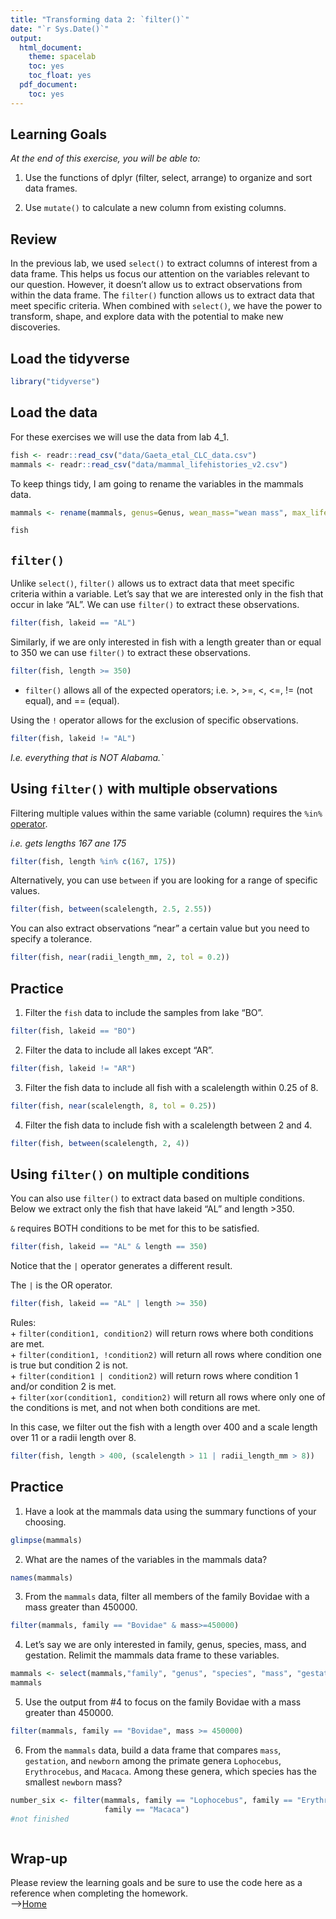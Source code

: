 ```yaml
---
title: "Transforming data 2: `filter()`"
date: "`r Sys.Date()`"
output:
  html_document:
    theme: spacelab
    toc: yes
    toc_float: yes
  pdf_document:
    toc: yes
---
```


## Learning Goals  
*At the end of this exercise, you will be able to:*   

1. Use the functions of dplyr (filter, select, arrange) to organize and sort data frames.  

2. Use `mutate()` to calculate a new column from existing columns.  

## Review  

In the previous lab, we used `select()` to extract columns of interest from a data frame. This helps us focus our attention on the variables relevant to our question. However, it doesn't allow us to extract observations from within the data frame. The `filter()` function allows us to extract data that meet specific criteria. When combined with `select()`, we have the power to transform, shape, and explore data with the potential to make new discoveries.  

## Load the tidyverse
```r
library("tidyverse")
```

## Load the data
For these exercises we will use the data from lab 4_1.  
```r
fish <- readr::read_csv("data/Gaeta_etal_CLC_data.csv")
mammals <- readr::read_csv("data/mammal_lifehistories_v2.csv")
```

To keep things tidy, I am going to rename the variables in the mammals data.  
```r
mammals <- rename(mammals, genus=Genus, wean_mass="wean mass", max_life="max. life", litter_size="litter size", litters_per_year="litters/year")
```

```r
fish
```

## `filter()`
Unlike `select()`, `filter()` allows us to extract data that meet specific criteria within a variable. Let's say that we are interested only in the fish that occur in lake "AL". We can use `filter()` to extract these observations.  

```r
filter(fish, lakeid == "AL")
```
Similarly, if we are only interested in fish with a length greater than or equal to 350 we can use `filter()` to extract these observations.  
```r
filter(fish, length >= 350)
```

+ `filter()` allows all of the expected operators; i.e. >, >=, <, <=, != (not equal), and == (equal).  

Using the `!` operator allows for the exclusion of specific observations.
```r
filter(fish, lakeid != "AL")
```
_I.e. everything that is NOT Alabama.`_

## Using `filter()` with multiple observations  
Filtering multiple values within the same variable (column) requires the `%in%` [operator](https://www.tutorialspoint.com/r/r_operators.htm). 

_i.e. gets lengths 167 ane 175_
```r
filter(fish, length %in% c(167, 175))
```

Alternatively, you can use `between` if you are looking for a range of specific values.  
```r
filter(fish, between(scalelength, 2.5, 2.55))
```

You can also extract observations "near" a certain value but you need to specify a tolerance.  
```r
filter(fish, near(radii_length_mm, 2, tol = 0.2))
```

## Practice
1. Filter the `fish` data to include the samples from lake "BO".
```r
filter(fish, lakeid == "BO")
```

2. Filter the data to include all lakes except "AR".
```r
filter(fish, lakeid != "AR")
```

3. Filter the fish data to include all fish with a scalelength within 0.25 of 8.

```r
filter(fish, near(scalelength, 8, tol = 0.25)) 

```

4. Filter the fish data to include fish with a scalelength between 2 and 4.
```r
filter(fish, between(scalelength, 2, 4))
```
## Using `filter()` on multiple conditions

You can also use `filter()` to extract data based on multiple conditions. Below we extract only the fish that have lakeid "AL" and length >350.

`&` requires BOTH conditions to be met for this to be satisfied.
```r
filter(fish, lakeid == "AL" & length == 350)
```
Notice that the `|` operator generates a different result.

The `|` is the OR operator. 

```r
filter(fish, lakeid == "AL" | length >= 350)
```

Rules:  
+ `filter(condition1, condition2)` will return rows where both conditions are met.  
+ `filter(condition1, !condition2)` will return all rows where condition one is true but condition 2 is not.  
+ `filter(condition1 | condition2)` will return rows where condition 1 and/or condition 2 is met.  
+ `filter(xor(condition1, condition2)` will return all rows where only one of the conditions is met, and not when both conditions are met.  

In this case, we filter out the fish with a length over 400 and a scale length over 11 or a radii length over 8.

```r
filter(fish, length > 400, (scalelength > 11 | radii_length_mm > 8))
```

## Practice  

1. Have a look at the mammals data using the summary functions of your choosing.    
```r
glimpse(mammals)
```

2. What are the names of the variables in the mammals data?  
```r
names(mammals)
```

3.  From the `mammals` data, filter all members of the family Bovidae with a mass greater than 450000.


```r
filter(mammals, family == "Bovidae" & mass>=450000)
```

4. Let's say we are only interested in family, genus, species, mass, and gestation. Relimit the mammals data frame to these variables.  
```r
mammals <- select(mammals,"family", "genus", "species", "mass", "gestation")
mammals
```

5. Use the output from #4 to focus on the family Bovidae with a mass greater than 450000.
```r
filter(mammals, family == "Bovidae", mass >= 450000)
```

6. From the `mammals` data, build a data frame that compares `mass`, `gestation`, and `newborn` among the primate genera `Lophocebus`, `Erythrocebus`, and `Macaca`. Among these genera, which species has the smallest `newborn` mass?
```r
number_six <- filter(mammals, family == "Lophocebus", family == "Erythrocebus",
                     family == "Macaca")
#not finished

```

```r

```

## Wrap-up  

Please review the learning goals and be sure to use the code here as a reference when completing the homework.  
-->[Home](https://jmledford3115.github.io/datascibiol/)